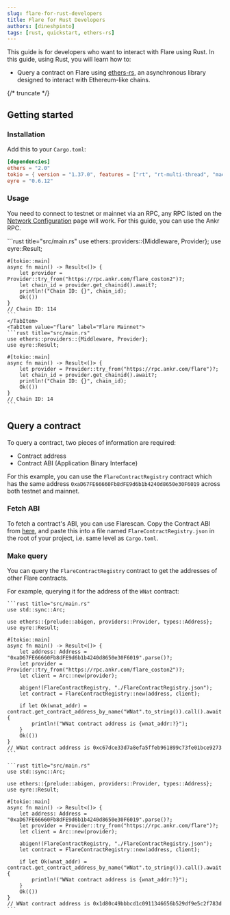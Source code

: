 ```yaml
---
slug: flare-for-rust-developers
title: Flare for Rust Developers
authors: [dineshpinto]
tags: [rust, quickstart, ethers-rs]
---
```



This guide is for developers who want to interact with Flare using Rust. In this guide, using Rust, you will learn how to:

- Query a contract on Flare using [ethers-rs](https://github.com/gakonst/ethers-rs), an asynchronous library designed to interact with Ethereum-like chains.

{/* truncate */}

## Getting started

### Installation

Add this to your `Cargo.toml`:

```toml title="Cargo.toml"
[dependencies]
ethers = "2.0"
tokio = { version = "1.37.0", features = ["rt", "rt-multi-thread", "macros"] }
eyre = "0.6.12"
```

### Usage

You need to connect to testnet or mainnet via an RPC, any RPC listed on the [Network Configuration](../docs/flare/configuration#configuration) page will work. For this guide, you can use the Ankr RPC.

<Tabs groupId="network">
  <TabItem value="coston2" label="Coston2 Testnet" default>
    ```rust title="src/main.rs"
    use ethers::providers::{Middleware, Provider};
    use eyre::Result;

    #[tokio::main]
    async fn main() -> Result<()> {
        let provider = Provider::try_from("https://rpc.ankr.com/flare_coston2")?;
        let chain_id = provider.get_chainid().await?;
        println!("Chain ID: {}", chain_id);
        Ok(())
    }
    // Chain ID: 114
    ```
    </TabItem>
    <TabItem value="flare" label="Flare Mainnet">
    ```rust title="src/main.rs"
    use ethers::providers::{Middleware, Provider};
    use eyre::Result;

    #[tokio::main]
    async fn main() -> Result<()> {
        let provider = Provider::try_from("https://rpc.ankr.com/flare")?;
        let chain_id = provider.get_chainid().await?;
        println!("Chain ID: {}", chain_id);
        Ok(())
    }
    // Chain ID: 14
    ```

  </TabItem>
</Tabs>

## Query a contract

To query a contract, two pieces of information are required:

- Contract address
- Contract ABI (Application Binary Interface)

For this example, you can use the `FlareContractRegistry` contract which has the same address `0xaD67FE66660Fb8dFE9d6b1b4240d8650e30F6019` across both testnet and mainnet.

### Fetch ABI

To fetch a contract's ABI, you can use Flarescan. Copy the Contract ABI from [here](https://flarescan.com/address/0xaD67FE66660Fb8dFE9d6b1b4240d8650e30F6019/contract/14/code#abi), and paste this into a file named `FlareContractRegistry.json` in the root of your project, i.e. same level as `Cargo.toml`.

### Make query

You can query the `FlareContractRegistry` contract to get the addresses of other Flare contracts.

For example, querying it for the address of the `WNat` contract:

<Tabs groupId="network">
  <TabItem value="coston2" label="Coston2 Testnet" default>

    ```rust title="src/main.rs"
    use std::sync::Arc;

    use ethers::{prelude::abigen, providers::Provider, types::Address};
    use eyre::Result;

    #[tokio::main]
    async fn main() -> Result<()> {
        let address: Address = "0xaD67FE66660Fb8dFE9d6b1b4240d8650e30F6019".parse()?;
        let provider = Provider::try_from("https://rpc.ankr.com/flare_coston2")?;
        let client = Arc::new(provider);

        abigen!(FlareContractRegistry, "./FlareContractRegistry.json");
        let contract = FlareContractRegistry::new(address, client);

        if let Ok(wnat_addr) = contract.get_contract_address_by_name("WNat".to_string()).call().await {
            println!("WNat contract address is {wnat_addr:?}");
        }
        Ok(())
    }
    // WNat contract address is 0xc67dce33d7a8efa5ffeb961899c73fe01bce9273
    ```

  </TabItem>
    <TabItem value="flare" label="Flare Mainnet">

    ```rust title="src/main.rs"
    use std::sync::Arc;

    use ethers::{prelude::abigen, providers::Provider, types::Address};
    use eyre::Result;

    #[tokio::main]
    async fn main() -> Result<()> {
        let address: Address = "0xaD67FE66660Fb8dFE9d6b1b4240d8650e30F6019".parse()?;
        let provider = Provider::try_from("https://rpc.ankr.com/flare")?;
        let client = Arc::new(provider);

        abigen!(FlareContractRegistry, "./FlareContractRegistry.json");
        let contract = FlareContractRegistry::new(address, client);

        if let Ok(wnat_addr) = contract.get_contract_address_by_name("WNat".to_string()).call().await {
            println!("WNat contract address is {wnat_addr:?}");
        }
        Ok(())
    }
    // WNat contract address is 0x1d80c49bbbcd1c0911346656b529df9e5c2f783d
    ```

  </TabItem>
</Tabs>
